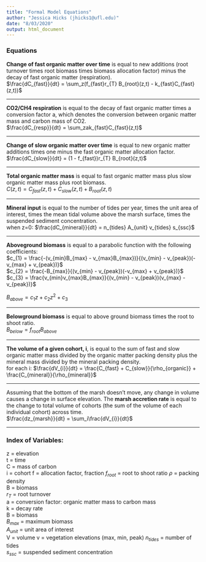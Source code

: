 ```yaml
---
title: "Formal Model Equations"
author: "Jessica Hicks (jhicks1@ufl.edu)"
date: "8/03/2020"
output: html_document
---
```


### Equations
__Change of fast organic matter over time__ is equal to new additions (root turnover times root biomass times biomass allocation factor) minus the decay of fast organic matter (respiration).  
$\frac{dC_{fast}}{dt} = \sum_z(f_{fast}r_{T}  B_{root}(z,t) - k_{fast}C_{fast}(z,t))$

_________________________________________________________________________________________

__CO2/CH4 respiration__ is equal to the decay of fast organic matter times a conversion factor a, which denotes the conversion between organic matter mass and carbon mass of CO2.  
$\frac{dC_{resp}}{dt} = \sum_zak_{fast}C_{fast}(z,t)$

_________________________________________________________________________________________

__Change of slow organic matter over time__ is equal to new organic matter additions times one minus the fast organic matter allocation factor.
$\frac{dC_{slow}}{dt} = (1 - f_{fast})r_{T}  B_{root}(z,t)$

_________________________________________________________________________________________


__Total organic matter mass__ is equal to fast organic matter mass plus slow organic matter mass plus root biomass.  
$C(z,t) = C_{fast}(z,t) + C_{slow}(z,t) + B_{root}(z,t)$

_________________________________________________________________________________________


__Mineral input__ is equal to the number of tides per year, times the unit area of interest, times the mean tidal volume above the marsh surface, times the suspended sediment concentration.  
when z=0: $\frac{dC_{mineral}}{dt} = n_{tides}  A_{unit} v_{tides}  s_{ssc}$

_________________________________________________________________________________________

__Aboveground biomass__ is equal to a parabolic function with the following coefficients:  
$c_{1} = \frac{-(v_{min}B_{max} - v_{max}B_{max})}{(v_{min} - v_{peak})(-v_{max} + v_{peak})}$  
$c_{2} = \frac{-B_{max}}{(v_{min} - v_{peak})(-v_{max} + v_{peak})}$  
$c_{3} = \frac{v_{min}v_{max}B_{max}}{(v_{min} - v_{peak})(v_{max} - v_{peak})}$  

$B_{above} = c_{1}z + c_{2}z^{2} + c_{3}$ 

_________________________________________________________________________________________

__Belowground biomass__ is equal to above ground biomass times the root to shoot ratio.  
$B_{below} = f_{root}B_{above}$

_________________________________________________________________________________________

__The volume of a given cohort, i__, is equal to the sum of fast and slow organic matter mass divided by the organic matter packing density plus the mineral mass divided by the mineral packing density.  
for each i: $\frac{dV_{i}}{dt} = \frac{C_{fast} + C_{slow}}{\rho_{organic}} + \frac{C_{mineral}}{\rho_{mineral}}$

_________________________________________________________________________________________

Assuming that the bottom of the marsh doesn't move, any change in volume causes a change in surface elevation.
The __marsh accretion rate__ is equal to the change to total volume of cohorts (the sum of the volume of each individual cohort) across time.  
$\frac{dz_{marsh}}{dt} = \sum_i\frac{dV_{i}}{dt}$

_________________________________________________________________________________________


### Index of Variables:
z = elevation  
t = time  
C = mass of carbon  
i = cohort
f = allocation factor, fraction 
$f_{root}$ = root to shoot ratio
$\rho$ = packing density  
B = biomass  
$r_{T}$ = root turnover   
a = conversion factor: organic matter mass to carbon mass  
k = decay rate  
B = biomass  
$B_{max}$ = maximum biomass  
$A_{unit}$ = unit area of interest  
V = volume 
v = vegetation elevations (max, min, peak)
$n_{tides}$ = number of tides  
$s_{ssc}$ = suspended sediment concentration
